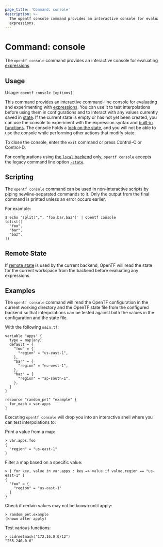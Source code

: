 ```yaml
---
page_title: 'Command: console'
description: >-
  The opentf console command provides an interactive console for evaluating
  expressions.
---
```


# Command: console

The `opentf console` command provides an interactive console for
evaluating [expressions](/opentf/language/expressions).

## Usage

Usage: `opentf console [options]`

This command provides an interactive command-line console for evaluating and
experimenting with [expressions](/opentf/language/expressions).
You can use it to test interpolations before using them in configurations
and to interact with any values currently saved in
[state](/opentf/language/state). If the current state is empty or has not yet been created, you can use the console to experiment with the expression syntax and
[built-in functions](/opentf/language/functions). The console holds a [lock on the state](/opentf/language/state/locking), and you will not be able to use the console while performing other actions that modify state.

To close the console, enter the `exit` command or press Control-C
or Control-D.

For configurations using
[the `local` backend](/opentf/language/settings/backends/local) only,
`opentf console` accepts the legacy command line option
[`-state`](/opentf/language/settings/backends/local#command-line-arguments).

## Scripting

The `opentf console` command can be used in non-interactive scripts
by piping newline-separated commands to it. Only the output from the
final command is printed unless an error occurs earlier.

For example:

```shell
$ echo 'split(",", "foo,bar,baz")' | opentf console
tolist([
  "foo",
  "bar",
  "baz",
])
```

## Remote State

If [remote state](/opentf/language/state/remote) is used by the current backend,
OpenTF will read the state for the current workspace from the backend
before evaluating any expressions.

## Examples

The `opentf console` command will read the OpenTF configuration in the
current working directory and the OpenTF state file from the configured
backend so that interpolations can be tested against both the values in the
configuration and the state file.

With the following `main.tf`:

```hcl
variable "apps" {
  type = map(any)
  default = {
    "foo" = {
      "region" = "us-east-1",
    },
    "bar" = {
      "region" = "eu-west-1",
    },
    "baz" = {
      "region" = "ap-south-1",
    },
  }
}

resource "random_pet" "example" {
  for_each = var.apps
}
```

Executing `opentf console` will drop you into an interactive shell where you
can test interpolations to:

Print a value from a map:

```
> var.apps.foo
{
  "region" = "us-east-1"
}
```

Filter a map based on a specific value:

```
> { for key, value in var.apps : key => value if value.region == "us-east-1" }
{
  "foo" = {
    "region" = "us-east-1"
  }
}
```

Check if certain values may not be known until apply:

```
> random_pet.example
(known after apply)
```

Test various functions:

```
> cidrnetmask("172.16.0.0/12")
"255.240.0.0"
```
